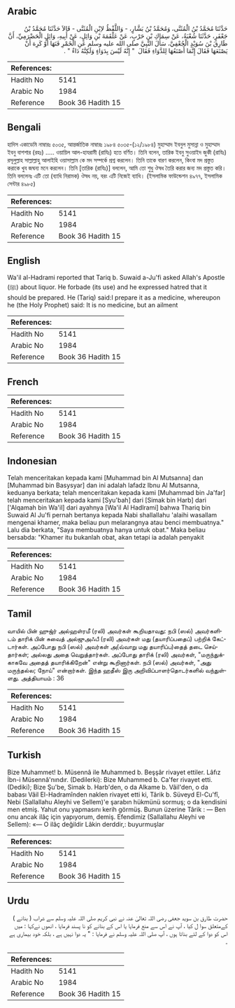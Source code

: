 ## Arabic


<div dir="rtl" lang="ar" style={{fontSize:'larger',backgroundColor:'#f8f9fa',padding:20}}>
حَدَّثَنَا مُحَمَّدُ بْنُ الْمُثَنَّى، وَمُحَمَّدُ بْنُ بَشَّارٍ، - وَاللَّفْظُ لاِبْنِ الْمُثَنَّى - قَالاَ حَدَّثَنَا مُحَمَّدُ بْنُ جَعْفَرٍ، حَدَّثَنَا شُعْبَةُ، عَنْ سِمَاكِ بْنِ حَرْبٍ، عَنْ عَلْقَمَةَ بْنِ وَائِلٍ، عَنْ أَبِيهِ، وَائِلٍ الْحَضْرَمِيِّ، أَنَّ طَارِقَ بْنَ سُوَيْدٍ الْجُعْفِيَّ، سَأَلَ النَّبِيَّ صلى الله عليه وسلم عَنِ الْخَمْرِ فَنَهَا أَوْ كَرِهَ أَنْ يَصْنَعَهَا فَقَالَ إِنَّمَا أَصْنَعُهَا لِلدَّوَاءِ فَقَالَ ‏ "‏ إِنَّهُ لَيْسَ بِدَوَاءٍ وَلَكِنَّهُ دَاءٌ ‏"‏ ‏.‏
</div>
<div style={{backgroundColor:'#f8f9fa',padding:20, marginBottom: 10}}><table> <thead> <tr> <th>References:</th> <th></th> </tr> </thead> <tbody><tr><td>Hadith No</td><td>5141</td></tr><tr><td>Arabic No</td><td>1984</td></tr><tr><td>Reference</td><td>Book 36 Hadith 15</td></tr></tbody></table></div>

## Bengali


<div dir="ltr" lang="bn" style={{fontSize:'larger',backgroundColor:'#f8f9fa',padding:20}}>
হাদিস একাডেমি নাম্বারঃ ৫০৩৫, আন্তর্জাতিক নাম্বারঃ ১৯৮৪ ৫০৩৫-(১২/১৯৮৪) মুহাম্মাদ ইবনুল মুসান্না ও মুহাম্মাদ ইবনু বাশশার (রহঃ) ..... ওয়ায়িল আল-হাযরামী (রাযিঃ) হতে বর্ণিত। তিনি বলেন, তারিক ইবনু সুওয়াইদ জুকী (রাযিঃ) রসূলুল্লাহ সাল্লাল্লাহু আলাইহি ওয়াসাল্লাম কে মদ সম্পর্কে প্রশ্ন করলেন। তিনি তাকে বারণ করলেন, কিংবা মদ প্রস্তুত করাকে খুব জঘন্য মনে করলেন। তিনি [তারিক (রাযিঃ)] বললেন, আমি তো শুধু ঔষধ তৈরি করার জন্য মদ প্রস্তুত করি। তিনি বললেনঃ এটি তো (ব্যাধি নিরামক) ঔষধ নয়, বরং এটি নিজেই ব্যাধি। (ইসলামিক ফাউন্ডেশন ৪৯৭৭, ইসলামিক সেন্টার ৪৯৮৫)
</div>
<div style={{backgroundColor:'#f8f9fa',padding:20, marginBottom: 10}}><table> <thead> <tr> <th>References:</th> <th></th> </tr> </thead> <tbody><tr><td>Hadith No</td><td>5141</td></tr><tr><td>Arabic No</td><td>1984</td></tr><tr><td>Reference</td><td>Book 36 Hadith 15</td></tr></tbody></table></div>

## English


<div dir="ltr" lang="en" style={{fontSize:'larger',backgroundColor:'#f8f9fa',padding:20}}>
Wa'il al-Hadrami reported that Tariq b. Suwaid a-Ju'fi asked Allah's Apostle (ﷺ) about liquor. He forbade (its use) and he expressed hatred that it should be prepared. He (Tariq) said:I prepare it as a medicine, whereupon he (the Holy Prophet) said: It is no medicine, but an ailment
</div>
<div style={{backgroundColor:'#f8f9fa',padding:20, marginBottom: 10}}><table> <thead> <tr> <th>References:</th> <th></th> </tr> </thead> <tbody><tr><td>Hadith No</td><td>5141</td></tr><tr><td>Arabic No</td><td>1984</td></tr><tr><td>Reference</td><td>Book 36 Hadith 15</td></tr></tbody></table></div>

## French


<div dir="ltr" lang="fr" style={{fontSize:'larger',backgroundColor:'#f8f9fa',padding:20}}>

</div>
<div style={{backgroundColor:'#f8f9fa',padding:20, marginBottom: 10}}><table> <thead> <tr> <th>References:</th> <th></th> </tr> </thead> <tbody><tr><td>Hadith No</td><td>5141</td></tr><tr><td>Arabic No</td><td>1984</td></tr><tr><td>Reference</td><td>Book 36 Hadith 15</td></tr></tbody></table></div>

## Indonesian


<div dir="ltr" lang="id" style={{fontSize:'larger',backgroundColor:'#f8f9fa',padding:20}}>
Telah menceritakan kepada kami [Muhammad bin Al Mutsanna] dan [Muhammad bin Basysyar] dan ini adalah lafadz Ibnu Al Mutsanna, keduanya berkata; telah menceritakan kepada kami [Muhammad bin Ja'far] telah menceritakan kepada kami [Syu'bah] dari [Simak bin Harb] dari ['Alqamah bin Wa'il] dari ayahnya [Wa'il Al Hadlrami] bahwa Thariq bin Suwaid Al Ju'fi pernah bertanya kepada Nabi shallallahu 'alaihi wasallam mengenai khamer, maka beliau pun melarangnya atau benci membuatnya." Lalu dia berkata, "Saya membuatnya hanya untuk obat." Maka beliau bersabda: "Khamer itu bukanlah obat, akan tetapi ia adalah penyakit
</div>
<div style={{backgroundColor:'#f8f9fa',padding:20, marginBottom: 10}}><table> <thead> <tr> <th>References:</th> <th></th> </tr> </thead> <tbody><tr><td>Hadith No</td><td>5141</td></tr><tr><td>Arabic No</td><td>1984</td></tr><tr><td>Reference</td><td>Book 36 Hadith 15</td></tr></tbody></table></div>

## Tamil


<div dir="ltr" lang="ta" style={{fontSize:'larger',backgroundColor:'#f8f9fa',padding:20}}>
வாயில் பின் ஹுஜ்ர் அல்ஹள்ரமீ (ரலி) அவர்கள் கூறியதாவது: நபி (ஸல்) அவர்களிடம் தாரிக் பின் சுவைத் அல்ஜுஅஃபீ (ரலி) அவர்கள் மது (தயாரிப்பதைப்) பற்றிக் கேட்டார்கள். அப்போது நபி (ஸல்) அவர்கள் அ(வ்வாறு மது தயாரிப்ப)தைத் தடை செய்தார்கள்; அல்லது அதை வெறுத்தார்கள். அப்போது தாரிக் (ரலி) அவர்கள், "மருந்துக்காகவே அதைத் தயாரிக்கிறேன்" என்று கூறினார்கள். நபி (ஸல்) அவர்கள், "அது மருந்தல்ல; நோய்" என்றார்கள். இந்த ஹதீஸ் இரு அறிவிப்பாளர்தொடர்களில் வந்துள்ளது. அத்தியாயம் : 36
</div>
<div style={{backgroundColor:'#f8f9fa',padding:20, marginBottom: 10}}><table> <thead> <tr> <th>References:</th> <th></th> </tr> </thead> <tbody><tr><td>Hadith No</td><td>5141</td></tr><tr><td>Arabic No</td><td>1984</td></tr><tr><td>Reference</td><td>Book 36 Hadith 15</td></tr></tbody></table></div>

## Turkish


<div dir="ltr" lang="tr" style={{fontSize:'larger',backgroundColor:'#f8f9fa',padding:20}}>
Bize Muhammet! b. Müsennâ ile Muhammed b. Beşşâr rivayet ettiler. Lâfız İbn-i Müsennâ'nındır. (Dedilerki): Bize Muhammed b. Ca'fer rivayet etti. (Dediki); Bize Şu'be, Simak b. Harb'den, o da Alkame b. Vâil'den, o da babası Vâil El-Hadramînden naklen rivayet etti ki, Târik b. Süveyd El-Cu'fî, Nebi (Sallallahu Aleyhi ve Sellem)'e şarabın hükmünü sormuş; o da kendisini men etmiş. Yahut onu yapmasını kerih görmüş. Bunun üzerine Târik : — Ben onu ancak ilâç için yapıyorum, demiş. Efendimiz (Sallallahu Aleyhi ve Sellem): «— O ilâç değildir Lâkin derddir,: buyurmuşlar
</div>
<div style={{backgroundColor:'#f8f9fa',padding:20, marginBottom: 10}}><table> <thead> <tr> <th>References:</th> <th></th> </tr> </thead> <tbody><tr><td>Hadith No</td><td>5141</td></tr><tr><td>Arabic No</td><td>1984</td></tr><tr><td>Reference</td><td>Book 36 Hadith 15</td></tr></tbody></table></div>

## Urdu


<div dir="rtl" lang="ur" style={{fontSize:'larger',backgroundColor:'#f8f9fa',padding:20}}>
حضرت طارق بن سوید جعفی رضی اللہ تعالیٰ عنہ نے نبی کریم صلی اللہ علیہ وسلم سے شراب ( بنانے ) کےمتعلق سوا ل کیا ، آپ نے اس سے منع فرمایا یا اس کے بنانے کو نا پسند فرمایا ، انھوں نےکہا : میں اس کو دوا کے لئے بناتا ہوں ، آپ صلی اللہ علیہ وسلم نے فرمایا : " یہ دوا نہیں ہے ، بلکہ خود بیماری ہے ۔
</div>
<div style={{backgroundColor:'#f8f9fa',padding:20, marginBottom: 10}}><table> <thead> <tr> <th>References:</th> <th></th> </tr> </thead> <tbody><tr><td>Hadith No</td><td>5141</td></tr><tr><td>Arabic No</td><td>1984</td></tr><tr><td>Reference</td><td>Book 36 Hadith 15</td></tr></tbody></table></div>